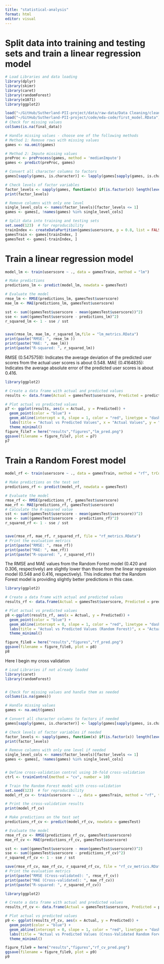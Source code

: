 ```yaml
---
title: "statistical-analysis"
format: html
editor: visual
---
```



# Split data into training and testing sets and train a linear regression model
```r
# Load Libraries and data loading
library(dplyr)
library(skimr)
library(caret)
library(randomForest)
library(e1071)
library(ggplot2)

load("~/GitHub/Sutherland-PII-project/data/raw-data/Data Cleaning/cleaned_games.RData")
load("~/GitHub/Sutherland-PII-project/code/eda-code/first_model.RData")
# Check for missing values
colSums(is.na(final_data))

# Handle missing values - choose one of the following methods
# Method 1: Remove rows with missing values
games <- na.omit(games)

# Method 2: Impute missing values
preProc <- preProcess(games, method = 'medianImpute')
games <- predict(preProc, games)

# Convert all character columns to factors
games[sapply(games, is.character)] <- lapply(games[sapply(games, is.character)], as.factor)

# Check levels of factor variables
factor_levels <- sapply(games, function(x) if(is.factor(x)) length(levels(x)) else NA)
print(factor_levels)

# Remove columns with only one level
single_level_cols <- names(factor_levels)[factor_levels <= 1]
games <- games[, !names(games) %in% single_level_cols]

# Split data into training and testing sets
set.seed(123)  # for reproducibility
trainIndex <- createDataPartition(games$userscore, p = 0.8, list = FALSE, times = 1)
gamesTrain <- games[trainIndex, ]
gamesTest <- games[-trainIndex, ]
```


# Train a linear regression model
```r
model_lm <- train(userscore ~ ., data = gamesTrain, method = "lm")

# Make predictions
predictions_lm <- predict(model_lm, newdata = gamesTest)

# Evaluate the model
rmse_lm <- RMSE(predictions_lm, gamesTest$userscore)
mae_lm <- MAE(predictions_lm, gamesTest$userscore)

sst <- sum((gamesTest$userscore - mean(gamesTest$userscore))^2)
sse <- sum((gamesTest$userscore - predictions_lm)^2)
r_squared_lm <- 1 - sse / sst


save(rmse_lm, mae_lm, r_squared_lm,file = "lm_metrics.RData")
print(paste("RMSE: ", rmse_lm ))
print(paste("MAE: ", mae_lm))
print(paste("R-squared: ", r_squared_lm))
```

RMSE (0.5475759): Indicates the average deviation of the predicted user scores from the actual user scores is about 0.548.
MAE (0.4164835): Indicates the average absolute error of the predicted user scores is about 0.416.

```r
library(ggplot2)

# Create a data frame with actual and predicted values
results <- data.frame(Actual = gamesTest$userscore, Predicted = predictions_lm)

# Plot actual vs predicted values
p7 <- ggplot(results, aes(x = Actual, y = Predicted)) +
  geom_point(color = "blue") +
  geom_abline(intercept = 0, slope = 1, color = "red", linetype = "dashed") +
  labs(title = "Actual vs Predicted Values", x = "Actual Values", y = "Predicted Values") +
  theme_minimal()
figure_file7 = here("results","figures","lm_pred.png")
ggsave(filename = figure_file7, plot = p7)
p7
```


# Train a Random Forest model
```r
model_rf <- train(userscore ~ ., data = gamesTrain, method = "rf", trControl = trainControl(method = "cv", number = 10))

# Make predictions on the test set
predictions_rf <- predict(model_rf, newdata = gamesTest)

# Evaluate the model
rmse_rf <- RMSE(predictions_rf, gamesTest$userscore)
mae_rf <- MAE(predictions_rf, gamesTest$userscore)
# Calculate the R-squared value
sst <- sum((gamesTest$userscore - mean(gamesTest$userscore))^2)
sse <- sum((gamesTest$userscore - predictions_rf)^2)
r_squared_rf <- 1 - sse / sst


save(rmse_rf, mae_rf, r_squared_rf, file = "rf_metrics.RData")
# Print the evaluation metrics
print(paste("RMSE: ", rmse_rf))
print(paste("MAE: ", mae_rf))
print(paste("R-squared: ", r_squared_rf))
```
The RMSE and MAE values from the Random Forest model (0.420 and 0.306, respectively) are slightly lower than those from the linear regression model (0.548 and 0.416, respectively). This indicates that the Random Forest model is providing slightly better predictions in this case.

```r
library(ggplot2)

# Create a data frame with actual and predicted values
results_rf <- data.frame(Actual = gamesTest$userscore, Predicted = predictions_rf)

# Plot actual vs predicted values
p8 <-ggplot(results_rf, aes(x = Actual, y = Predicted)) +
  geom_point(color = "blue") +
  geom_abline(intercept = 0, slope = 1, color = "red", linetype = "dashed") +
  labs(title = "Actual vs Predicted Values (Random Forest)", x = "Actual Values", y = "Predicted Values") +
  theme_minimal()

figure_file8 = here("results","figures","rf_pred.png")
ggsave(filename = figure_file8, plot = p8)
p8
```


Here I begin my cross validation

```r
# Load Libraries if not already loaded
library(caret)
library(randomForest)


# Check for missing values and handle them as needed
colSums(is.na(games))

# Handle missing values 
games <- na.omit(games)

# Convert all character columns to factors if needed
games[sapply(games, is.character)] <- lapply(games[sapply(games, is.character)], as.factor)

# Check levels of factor variables if needed
factor_levels <- sapply(games, function(x) if(is.factor(x)) length(levels(x)) else NA)
print(factor_levels)

# Remove columns with only one level if needed
single_level_cols <- names(factor_levels)[factor_levels <= 1]
games <- games[, !names(games) %in% single_level_cols]


# Define cross-validation control using 10-fold cross-validation
ctrl <- trainControl(method = "cv", number = 10)

# Train the Random Forest model with cross-validation
set.seed(123)  # for reproducibility
model_rf_cv <- train(userscore ~ ., data = gamesTrain, method = "rf", trControl = ctrl)

# Print the cross-validation results
print(model_rf_cv)

# Make predictions on the test set
predictions_rf_cv <- predict(model_rf_cv, newdata = gamesTest)

# Evaluate the model
rmse_rf_cv <- RMSE(predictions_rf_cv, gamesTest$userscore)
mae_rf_cv <- MAE(predictions_rf_cv, gamesTest$userscore)

sst <- sum((gamesTest$userscore - mean(gamesTest$userscore))^2)
sse <- sum((gamesTest$userscore - predictions_rf_cv)^2)
r_squared_rf_cv <- 1 - sse / sst

save(rmse_rf_cv, mae_rf_cv, r_squared_rf_cv, file = "rf_cv_metrics.RData")
# Print the evaluation metrics
print(paste("RMSE (Cross-validated): ", rmse_rf_cv))
print(paste("MAE (Cross-validated): ", mae_rf_cv))
print(paste("R-squared: ", r_squared_rf_cv))

```

```r
library(ggplot2)

# Create a data frame with actual and predicted values
results_rf_cv <- data.frame(Actual = gamesTest$userscore, Predicted = predictions_rf_cv)

# Plot actual vs predicted values
p9 <- ggplot(results_rf_cv, aes(x = Actual, y = Predicted)) +
  geom_point(color = "blue") +
  geom_abline(intercept = 0, slope = 1, color = "red", linetype = "dashed") +
  labs(title = "Actual vs Predicted Values (Cross-Validated Random Forest)", x = "Actual Values", y = "Predicted Values") +
  theme_minimal()

figure_file9 = here("results","figures","rf_cv_pred.png")
ggsave(filename = figure_file9, plot = p9)
p9
```

